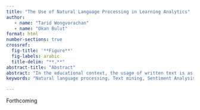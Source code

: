 ```yaml
---
title: "The Use of Natural Language Processing in Learning Analytics"
author: 
   - name: "Tarid Wongvorachan"
   - name: "Okan Bulut"
format: html
number-sections: true
crossref:
  fig-title: '**Figure**'
  fig-labels: arabic
  title-delim: "**.**"
abstract-title: "Abstract"
abstract: "In the educational context, the usage of written text is as equally important as the usage of numerical components for teachers to make informed decisions in their pedagogical strategies. This chapter explores the practical implementation of natural language processing (NLP) within the context of learning analytics, specifically focusing on text mining and information extraction of textual data sourced from LA environments, including student feedback, forum posts, online discussions, and course materials. This application could provide insights into student behaviors, learning patterns, and educational content. This chapter introduces foundational NLP concepts and techniques, including text preprocessing, TF-IDF analysis, topic modeling, and text summarization. We demonstrate these techniques using functions from R packages such as tm, tidytext, topicmodels, and lexRankr to students' comments on a course evaluation survey. Finally, we explore the application of sentiment analysis in learning analytics to gain insights into student perceptions. In summary, this chapter serves as a comprehensive guide for leveraging NLP techniques in learning analytics using R. This guideline provides readers with the knowledge and tools necessary to analyze and derive insights from textual data in educational contexts."
keywords: "Natural language processing, Text mining, Sentiment Analysis, Learning analytics"

---
```


Forthcoming